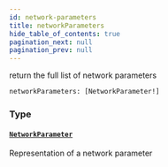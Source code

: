 ```yaml
---
id: network-parameters
title: networkParameters
hide_table_of_contents: true
pagination_next: null
pagination_prev: null
---
```



return the full list of network parameters

```graphql
networkParameters: [NetworkParameter!]
```


### Type

#### [`NetworkParameter`](/docs/testnet/graphql/objects/network-parameter)

Representation of a network parameter




